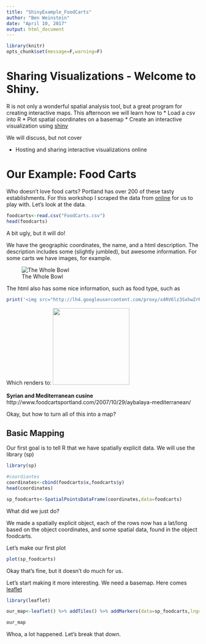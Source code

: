 ```yaml
---
title: "ShinyExample_FoodCarts"
author: "Ben Weinstein"
date: "April 10, 2017"
output: html_document
---
```


```r
library(knitr)
opts_chunk$set(message=F,warning=F)
```

# Sharing Visualizations - Welcome to Shiny.

R is not only a wonderful spatial analysis tool, but a great program for creating interactive maps. This afternoon we will learn how to 
* Load a csv into R
* Plot spatial coordinates on a basemap
* Create an interactive visualization using [shiny](https://shiny.rstudio.com/)

We will discuss, but not cover

* Hosting and sharing interactive visualizations online

# Our Example: Food Carts

Who doesn't love food carts? Portland has over 200 of these tasty establishments. For this workshop I scraped the data from [online](http://www.foodcartsportland.com/maps/) for us to play with. Let's look at the data.

```r
foodcarts<-read.csv("FoodCarts.csv")
head(foodcarts)
```

A bit ugly, but it will do!

We have the geographic coordinates, the name, and a html description. The description includes some (slightly jumbled), but awesome information. For some carts we have images, for example.


![The Whole Bowl](http://lh4.googleusercontent.com/proxy/if5r5jLACpgPCBsa57v0DRrI5YzeAbFnJmsME6ZEIbV-qKUv0frhjsPMU9DplNINUXlWSCr-qWLOpsmtG8-vNPvz92h62FmsNM7mohW0-WEA2IM)

The html also has some nice information, such as food type, such as 

```r
print('<img src="http://lh4.googleusercontent.com/proxy/x4RV6lz3SxhwZrRFCksQqlbieOPWBcv1ugZ0j-RiLCXasRKv4msZOOuHBeYlGnwGIJT-AK_vi4hG_YZJtQqDwEcb2m2MoGA7j3rEHNtpL7M" height="200" width="auto" /><br><br>**Syrian and Mediterranean cusine**<br>http://www.foodcartsportland.com/2007/10/29/aybalaya-mediterranean/"')
```

Which renders to:
<img src="http://lh4.googleusercontent.com/proxy/x4RV6lz3SxhwZrRFCksQqlbieOPWBcv1ugZ0j-RiLCXasRKv4msZOOuHBeYlGnwGIJT-AK_vi4hG_YZJtQqDwEcb2m2MoGA7j3rEHNtpL7M" height="200" width="auto" /><br><br>**Syrian and Mediterranean cusine**<br>http://www.foodcartsportland.com/2007/10/29/aybalaya-mediterranean/ 

Okay, but how to turn all of this into a map?

## Basic Mapping

Our first goal is to tell R that we have spatially explicit data. We will use the library (sp)

```r
library(sp)

#coordiantes
coordinates<-cbind(foodcarts$x,foodcarts$y)
head(coordinates)

sp_foodcarts<-SpatialPointsDataFrame(coordinates,data=foodcarts)
```

What did we just do? 

We made a spatially explicit object, each of the rows now has a lat/long based on the object coordinates, and some spatial data, found in the object foodcarts.

Let's make our first plot

```r
plot(sp_foodcarts)
```

Okay that's fine, but it doesn't do much for us.

Let's start making it more interesting. We need a basemap. Here comes [leaflet](https://rstudio.github.io/leaflet/)

```r
library(leaflet)

our_map<-leaflet() %>% addTiles() %>% addMarkers(data=sp_foodcarts,lng=~x,lat=~y,popup=~Name)

our_map
```

Whoa, a lot happened. Let's break that down.

